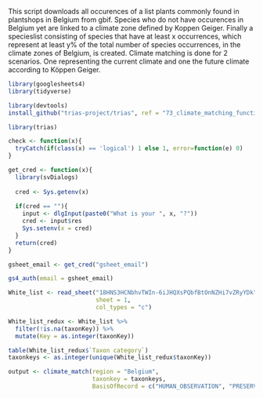 
This script downloads all occurences of a list plants commonly found in plantshops 
in Belgium from gbif. Species who do not have occurences in Belgium yet are 
linked to a climate zone defined by Koppen Geiger. Finally a specieslist 
consisting of species that have at least x occurrences, which represent at least
y% of the total number of species occurrences, in the climate zones of Belgium, 
is created. 
Climate matching is done for 2 scenarios. One representing the current climate
and one the future climate according to Köppen Geiger. 

```r
library(googlesheets4)
library(tidyverse)

library(devtools)
install_github("trias-project/trias", ref = "73_climate_matching_function")

library(trias)
```

```r
check <- function(x){
  tryCatch(if(class(x) == 'logical') 1 else 1, error=function(e) 0)
} 
```

```r
get_cred <- function(x){
  library(svDialogs)
  
  cred <- Sys.getenv(x)
  
  if(cred == ""){
    input <- dlgInput(paste0("What is your ", x, "?"))
    cred <- input$res
    Sys.setenv(x = cred)
  }
  return(cred)
}
```

```r
gsheet_email <- get_cred("gsheet_email")

gs4_auth(email = gsheet_email)

White_list <- read_sheet("18HNS3HCNbhvTWIn-6iJHQXsPQbfBtOnNZHi7vZRyYDk", 
                         sheet = 1,
                         col_types = "c")

White_list_redux <- White_list %>%
  filter(!is.na(taxonKey)) %>% 
  mutate(Key = as.integer(taxonKey))

table(White_list_redux$`Taxon category`)
taxonkeys <- as.integer(unique(White_list_redux$taxonKey))
```

```r
output <- climate_match(region = "Belgium",
                        taxonkey = taxonkeys,
                        BasisOfRecord = c("HUMAN_OBSERVATION", "PRESERVED_SPECIMEN", "UNKNOWN"))
```

